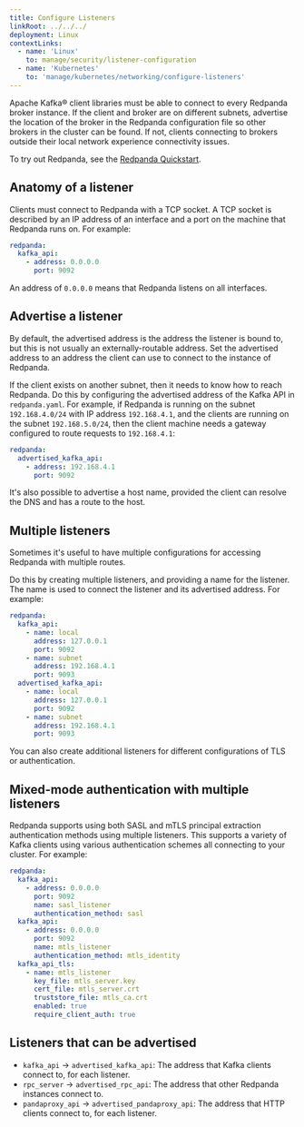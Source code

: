 ```yaml
---
title: Configure Listeners
linkRoot: ../../../
deployment: Linux
contextLinks:
  - name: 'Linux'
    to: manage/security/listener-configuration
  - name: 'Kubernetes'
    to: 'manage/kubernetes/networking/configure-listeners'
---
```


<head>
    <meta name="title" content="Configure listeners | Redpanda Docs"/>
    <meta name="description" content="Steps to configure listeners."/>
</head>


<ContextLink frontmatter={frontMatter}
/>

Apache Kafka® client libraries must be able to connect to every Redpanda broker
instance. If the client and broker are on different subnets, advertise the location of the broker in the Redpanda configuration file so other brokers in
the cluster can be found. If not, clients connecting to brokers outside
their local network experience connectivity issues.

To try out Redpanda, see the 
[Redpanda Quickstart](../../../get-started/quick-start).

## Anatomy of a listener

Clients must connect to Redpanda with a TCP socket. A TCP socket is described by an IP address of an interface and a port on the machine that Redpanda runs on. For example:

```yaml
redpanda:
  kafka_api:
    - address: 0.0.0.0
      port: 9092
```

An address of `0.0.0.0` means that Redpanda listens on all interfaces.

## Advertise a listener

By default, the advertised address is the address the listener is bound to, but this is not usually an externally-routable address. Set the advertised address to an address the client can use to connect to the instance of Redpanda.

If the client exists on another subnet, then it needs to know how to reach Redpanda. Do this by configuring the advertised address of the Kafka API in `redpanda.yaml`. For example, if Redpanda is running on the subnet `192.168.4.0/24` with IP address `192.168.4.1`, and the clients are running on the subnet `192.168.5.0/24`, then the client machine needs a gateway configured to route requests to `192.168.4.1`:

```yaml
redpanda:
  advertised_kafka_api:
    - address: 192.168.4.1
      port: 9092
```

It's also possible to advertise a host name, provided the client can resolve the DNS and has a route to the host.

## Multiple listeners

Sometimes it's useful to have multiple configurations for accessing Redpanda with multiple routes.

Do this by creating multiple listeners, and providing a name for the listener. The name is used to connect the listener and its advertised address. For example:

```yaml
redpanda:
  kafka_api:
    - name: local
      address: 127.0.0.1
      port: 9092
    - name: subnet
      address: 192.168.4.1
      port: 9093
  advertised_kafka_api:
    - name: local
      address: 127.0.0.1
      port: 9092
    - name: subnet
      address: 192.168.4.1
      port: 9093
```

You can also create additional listeners for different configurations of TLS or authentication.

## Mixed-mode authentication with multiple listeners

Redpanda supports using both SASL and mTLS principal extraction authentication methods using multiple listeners. This supports a variety of Kafka clients using various authentication schemes all connecting to your cluster. For example:

```yaml
redpanda:
  kafka_api:
    - address: 0.0.0.0
      port: 9092
      name: sasl_listener
      authentication_method: sasl
  kafka_api:
    - address: 0.0.0.0
      port: 9092
      name: mtls_listener
      authentication_method: mtls_identity
  kafka_api_tls:
    - name: mtls_listener
      key_file: mtls_server.key
      cert_file: mtls_server.crt
      truststore_file: mtls_ca.crt
      enabled: true
      require_client_auth: true
```

## Listeners that can be advertised

* `kafka_api` -> `advertised_kafka_api`: The address that Kafka clients connect to, for each listener.
* `rpc_server` -> `advertised_rpc_api`: The address that other Redpanda instances connect to.
* `pandaproxy_api` -> `advertised_pandaproxy_api`: The address that HTTP clients connect to, for each listener.
